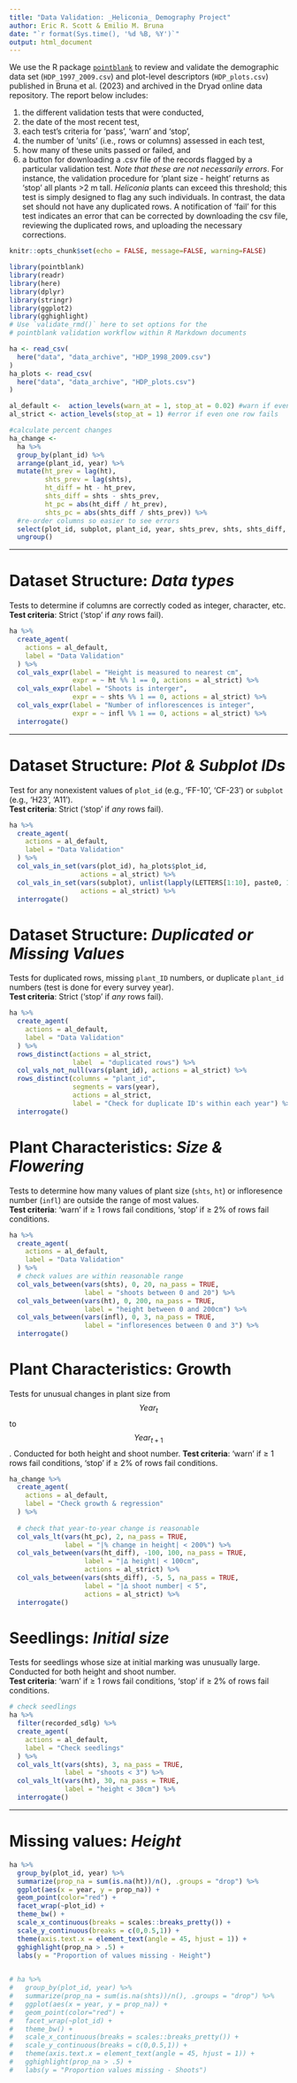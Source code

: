```yaml
---
title: "Data Validation: _Heliconia_ Demography Project"
author: Eric R. Scott & Emilio M. Bruna
date: "`r format(Sys.time(), '%d %B, %Y')`"
output: html_document
---
```


We use the R package [`pointblank`](https://rich-iannone.github.io/pointblank/) to review and validate the demographic data set (`HDP_1997_2009.csv`) and plot-level descriptors (`HDP_plots.csv`) published in Bruna et al. (2023) and archived in the Dryad online data repository. The report below includes:

1. the different validation tests that were conducted, 
1. the date of the most recent test, 
1. each test's criteria for 'pass', 'warn' and 'stop', 
1. the number of 'units' (i.e., rows or columns) assessed in each test, 
1. how many of these units passed or failed, and
1. a button for downloading a .csv file of the records flagged by a particular validation test. _Note that these are not necessarily errors_. For instance, the validation procedure for 'plant size - height' returns as 'stop' all plants >2 m tall. _Heliconia_ plants can exceed this threshold; this test is simply designed to flag any such individuals. In contrast, the data set should not have any duplicated rows. A notification of 'fail' for this test indicates an error that can be corrected by downloading the csv file, reviewing the duplicated rows, and uploading the necessary corrections. 

```r
knitr::opts_chunk$set(echo = FALSE, message=FALSE, warning=FALSE)

library(pointblank)
library(readr)
library(here)
library(dplyr)
library(stringr)
library(ggplot2)
library(gghighlight)
# Use `validate_rmd()` here to set options for the
# pointblank validation workflow within R Markdown documents
```


```r
ha <- read_csv(
  here("data", "data_archive", "HDP_1998_2009.csv")
)
ha_plots <- read_csv(
  here("data", "data_archive", "HDP_plots.csv")
)
```


```r
al_default <-  action_levels(warn_at = 1, stop_at = 0.02) #warn if even row fails, error if 2% of rows fail
al_strict <- action_levels(stop_at = 1) #error if even one row fails
```


```r
#calculate percent changes
ha_change <- 
  ha %>%
  group_by(plant_id) %>%
  arrange(plant_id, year) %>%
  mutate(ht_prev = lag(ht),
         shts_prev = lag(shts),
         ht_diff = ht - ht_prev,
         shts_diff = shts - shts_prev,
         ht_pc = abs(ht_diff / ht_prev),
         shts_pc = abs(shts_diff / shts_prev)) %>%
  #re-order columns so easier to see errors
  select(plot_id, subplot, plant_id, year, shts_prev, shts, shts_diff, shts_pc, ht_prev, ht, ht_diff, ht_pc, everything()) %>% 
  ungroup()
```

-----

# Dataset Structure: _Data types_

Tests to determine if columns are correctly coded as integer, character, etc.   
**Test criteria**: Strict ('stop' if *any* rows fail).

```r
ha %>%
  create_agent(
    actions = al_default,
    label = "Data Validation"
  ) %>%
  col_vals_expr(label = "Height is measured to nearest cm",
                expr = ~ ht %% 1 == 0, actions = al_strict) %>%
  col_vals_expr(label = "Shoots is interger",
                expr = ~ shts %% 1 == 0, actions = al_strict) %>%
  col_vals_expr(label = "Number of inflorescences is integer",
                expr = ~ infl %% 1 == 0, actions = al_strict) %>% 
  interrogate()
```


-----

# Dataset Structure: _Plot & Subplot IDs_

Test for any nonexistent values of `plot_id` (e.g., 'FF-10', 'CF-23') or `subplot` (e.g., 'H23', 'A11').  
**Test criteria**: Strict ('stop' if *any* rows fail).


```r
ha %>%
  create_agent(
    actions = al_default,
    label = "Data Validation"
  ) %>%
  col_vals_in_set(vars(plot_id), ha_plots$plot_id,
                  actions = al_strict) %>%
  col_vals_in_set(vars(subplot), unlist(lapply(LETTERS[1:10], paste0, 1:10)),
                  actions = al_strict) %>%
  interrogate()
```


# Dataset Structure: _Duplicated or Missing Values_

Tests for duplicated rows, missing `plant_ID` numbers, or duplicate `plant_id` numbers (test is done for every survey year).  
**Test criteria**: Strict ('stop' if *any* rows fail).

```r
ha %>%
  create_agent(
    actions = al_default,
    label = "Data Validation"
  ) %>%
  rows_distinct(actions = al_strict, 
                label  = "duplicated rows") %>% 
  col_vals_not_null(vars(plant_id), actions = al_strict) %>% 
  rows_distinct(columns = "plant_id",
                segments = vars(year),
                actions = al_strict,
                label = "Check for duplicate ID's within each year") %>% 
  interrogate()
```


# Plant Characteristics: _Size & Flowering_

Tests to determine how many values of plant size (`shts`, `ht`) or infloresence number (`infl`) are outside the range of most values.  
**Test criteria**: 'warn' if $\geq$ 1 rows fail conditions, 'stop' if $\geq$ 2% of rows fail conditions.  

```r
ha %>%
  create_agent(
    actions = al_default,
    label = "Data Validation"
  ) %>%
  # check values are within reasonable range
  col_vals_between(vars(shts), 0, 20, na_pass = TRUE,
                   label = "shoots between 0 and 20") %>%
  col_vals_between(vars(ht), 0, 200, na_pass = TRUE,
                   label = "height between 0 and 200cm") %>%
  col_vals_between(vars(infl), 0, 3, na_pass = TRUE,
                   label = "infloresences between 0 and 3") %>%
  interrogate()
```


# Plant Characteristics: Growth

Tests for unusual changes in plant size from $$Year_{t}$$ to $$Year_{t+1}$$. Conducted for both height and shoot number. 
**Test criteria**: 'warn' if $\geq$ 1 rows fail conditions, 'stop' if $\geq$ 2% of rows fail conditions.  


```r
ha_change %>%
  create_agent(
    actions = al_default,
    label = "Check growth & regression"
  ) %>%
  
  # check that year-to-year change is reasonable
  col_vals_lt(vars(ht_pc), 2, na_pass = TRUE,
              label = "|% change in height| < 200%") %>%
  col_vals_between(vars(ht_diff), -100, 100, na_pass = TRUE,
                   label = "|∆ height| < 100cm",
                   actions = al_strict) %>%
  col_vals_between(vars(shts_diff), -5, 5, na_pass = TRUE,
                   label = "|∆ shoot number| < 5",
                   actions = al_strict) %>%
  interrogate()
```

# Seedlings: _Initial size_
Tests for seedlings whose size at initial marking was unusually large. Conducted for both height and shoot number.  
**Test criteria**: 'warn' if $\geq$ 1 rows fail conditions, 'stop' if $\geq$ 2% of rows fail conditions.  


```r
# check seedlings
ha %>%
  filter(recorded_sdlg) %>% 
  create_agent(
    actions = al_default,
    label = "Check seedlings"
  ) %>% 
  col_vals_lt(vars(shts), 3, na_pass = TRUE,
              label = "shoots < 3") %>% 
  col_vals_lt(vars(ht), 30, na_pass = TRUE,
              label = "height < 30cm") %>% 
  interrogate()
```

------

# Missing values: _Height_

```r
ha %>% 
  group_by(plot_id, year) %>% 
  summarize(prop_na = sum(is.na(ht))/n(), .groups = "drop") %>% 
  ggplot(aes(x = year, y = prop_na)) +
  geom_point(color="red") +
  facet_wrap(~plot_id) +
  theme_bw() +
  scale_x_continuous(breaks = scales::breaks_pretty()) +
  scale_y_continuous(breaks = c(0,0.5,1)) +
  theme(axis.text.x = element_text(angle = 45, hjust = 1)) +
  gghighlight(prop_na > .5) +
  labs(y = "Proportion of values missing - Height")
  
```

<!-- # Check for missing values: Shoots -->

```r
# ha %>% 
#   group_by(plot_id, year) %>% 
#   summarize(prop_na = sum(is.na(shts))/n(), .groups = "drop") %>% 
#   ggplot(aes(x = year, y = prop_na)) +
#   geom_point(color="red") +
#   facet_wrap(~plot_id) +
#   theme_bw() +
#   scale_x_continuous(breaks = scales::breaks_pretty()) +
#   scale_y_continuous(breaks = c(0,0.5,1)) +
#   theme(axis.text.x = element_text(angle = 45, hjust = 1)) +
#   gghighlight(prop_na > .5) +
#   labs(y = "Proportion values missing - Shoots")
  
```


